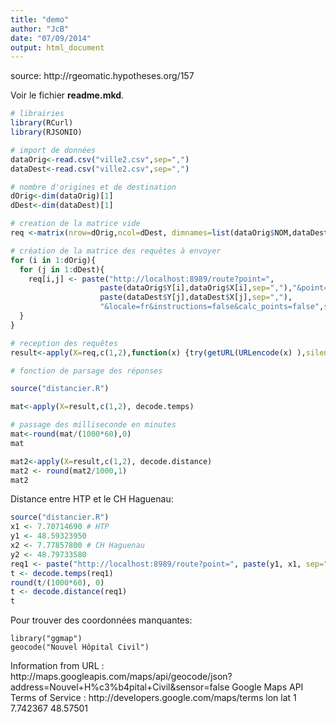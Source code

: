 ```yaml
---
title: "demo"
author: "JcB"
date: "07/09/2014"
output: html_document
---
```


source: http://rgeomatic.hypotheses.org/157

Voir le fichier __readme.mkd__.

```r

# librairies
library(RCurl)
library(RJSONIO)

# import de données
dataOrig<-read.csv("ville2.csv",sep=",")
dataDest<-read.csv("ville2.csv",sep=",")

# nombre d'origines et de destination
dOrig<-dim(dataOrig)[1]
dDest<-dim(dataDest)[1]

# creation de la matrice vide
req <-matrix(nrow=dOrig,ncol=dDest, dimnames=list(dataOrig$NOM,dataDest$NOM))

# création de la matrice des requêtes à envoyer
for (i in 1:dOrig){
  for (j in 1:dDest){
    req[i,j] <- paste("http://localhost:8989/route?point=",
                    paste(dataOrig$Y[i],dataOrig$X[i],sep=","),"&point=",
                    paste(dataDest$Y[j],dataDest$X[j],sep=","),
                    "&locale=fr&instructions=false&calc_points=false",sep="")
  }
}

# reception des requêtes
result<-apply(X=req,c(1,2),function(x) {try(getURL(URLencode(x) ),silent=TRUE)})

# fonction de parsage des réponses 

source("distancier.R")

mat<-apply(X=result,c(1,2), decode.temps)

# passage des milliseconde en minutes
mat<-round(mat/(1000*60),0)
mat

mat2<-apply(X=result,c(1,2), decode.distance)
mat2 <- round(mat2/1000,1)
mat2
```

Distance entre HTP et le CH Haguenau:

```r
source("distancier.R")
x1 <- 7.70714690 # HTP
y1 <- 48.59323950
x2 <- 7.77857800 # CH Haguenau
y2 <- 48.79733580
req1 <- paste("http://localhost:8989/route?point=", paste(y1, x1, sep=","), "&point=", paste(y2, x2, sep=","), "&locale=fr&instructions=false&calc_points=false",sep="")
t <- decode.temps(req1)
round(t/(1000*60), 0)
t <- decode.distance(req1)
t
```

Pour trouver des coordonnées manquantes:
```{}
library("ggmap")
geocode("Nouvel Hôpital Civil")

```
Information from URL : http://maps.googleapis.com/maps/api/geocode/json?address=Nouvel+H%c3%b4pital+Civil&sensor=false
Google Maps API Terms of Service : http://developers.google.com/maps/terms
       lon      lat
1 7.742367 48.57501


